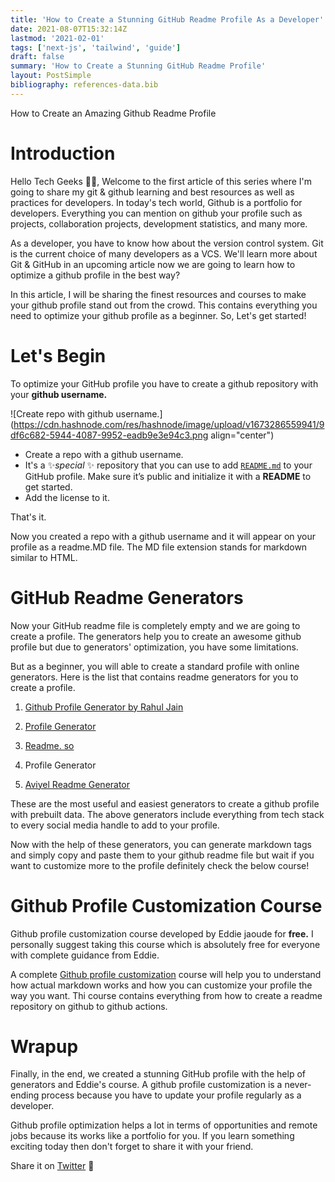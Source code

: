 ```yaml
---
title: 'How to Create a Stunning GitHub Readme Profile As a Developer'
date: 2021-08-07T15:32:14Z
lastmod: '2021-02-01'
tags: ['next-js', 'tailwind', 'guide']
draft: false
summary: 'How to Create a Stunning GitHub Readme Profile'
layout: PostSimple
bibliography: references-data.bib
---
```


How to Create an Amazing Github Readme Profile

# Introduction

Hello Tech Geeks 👋🏻, Welcome to the first article of this series where I'm going to share my git & github learning and best resources as well as practices for developers. In today's tech world, Github is a portfolio for developers. Everything you can mention on github your profile such as projects, collaboration projects, development statistics, and many more.

As a developer, you have to know how about the version control system. Git is the current choice of many developers as a VCS. We'll learn more about Git & GitHub in an upcoming article now we are going to learn how to optimize a github profile in the best way?

In this article, I will be sharing the finest resources and courses to make your github profile stand out from the crowd. This contains everything you need to optimize your github profile as a beginner. So, Let's get started!

# Let's Begin

To optimize your GitHub profile you have to create a github repository with your **github username.**

![Create repo with github username.](https://cdn.hashnode.com/res/hashnode/image/upload/v1673286559941/9df6c682-5944-4087-9952-eadb9e3e94c3.png align="center")

- Create a repo with a github username.
- It's a ✨*special* ✨ repository that you can use to add [`README.md`](http://README.md) to your GitHub profile. Make sure it’s public and initialize it with a **README** to get started.
- Add the license to it.

That's it.

Now you created a repo with a github username and it will appear on your profile as a readme.MD file. The MD file extension stands for markdown similar to HTML.

# GitHub Readme Generators

Now your GitHub readme file is completely empty and we are going to create a profile. The generators help you to create an awesome github profile but due to generators' optimization, you have some limitations.

But as a beginner, you will able to create a standard profile with online generators. Here is the list that contains readme generators for you to create a profile.

1. [Github Profile Generator by Rahul Jain](https://rahuldkjain.github.io/gh-profile-readme-generator/)

1. [Profile Generator](https://gprm.itsvg.in/)
1. [Readme. so](https://readme.so/)
1. Profile Generator
1. [Aviyel Readme Generator](https://aviyel.com/github-readme)

These are the most useful and easiest generators to create a github profile with prebuilt data. The above generators include everything from tech stack to every social media handle to add to your profile.

Now with the help of these generators, you can generate markdown tags and simply copy and paste them to your github readme file but wait if you want to customize more to the profile definitely check the below course!

# Github Profile Customization Course

Github profile customization course developed by Eddie jaoude for **free.** I personally suggest taking this course which is absolutely free for everyone with complete guidance from Eddie.

A complete [Github profile customization](https://www.eddiejaoude.io/course-github-profile-landing) course will help you to understand how actual markdown works and how you can customize your profile the way you want. Thi course contains everything from how to create a readme repository on github to github actions.

# Wrapup

Finally, in the end, we created a stunning GitHub profile with the help of generators and Eddie's course. A github profile customization is a never-ending process because you have to update your profile regularly as a developer.

Github profile optimization helps a lot in terms of opportunities and remote jobs because its works like a portfolio for you. If you learn something exciting today then don't forget to share it with your friend.

Share it on [Twitter](https://twitter.com/ganeshstwt) 🚀
